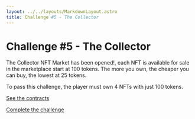 ```yaml
---
layout: ../../layouts/MarkdownLayout.astro
title: Challenge #5 - The Collector
---
```


# Challenge #5 - The Collector

The Collector NFT Market has been opened!, each NFT is available for sale in the marketplace start at 100 tokens. 
The more you own, the cheaper you can buy, the lowest at 25 tokens.

To pass this challenge, the player must own 4 NFTs with just 100 tokens.

[See the contracts](https://github.com/valixconsulting/valix-ctf-playground/tree/main/contracts/the-collector)

[Complete the challenge](https://github.com/valixconsulting/valix-ctf-playground/tree/main/test/the-collector/the-collector.challenge.ts)
